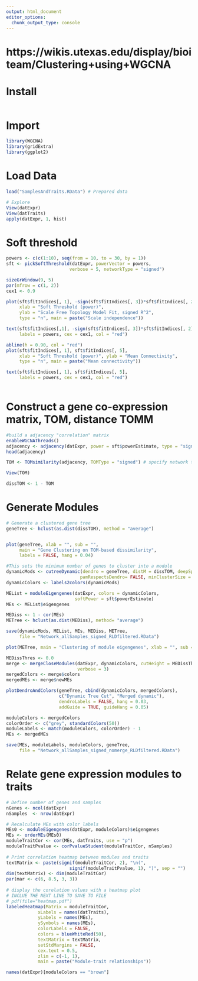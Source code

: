 ```yaml
---
output: html_document
editor_options: 
  chunk_output_type: console
---
```


# https://wikis.utexas.edu/display/bioiteam/Clustering+using+WGCNA


# Install

```r.

```

# Import

```r
library(WGCNA)
library(gridExtra)
library(ggplot2)
```

# Load Data

```r
load("SamplesAndTraits.RData") # Prepared data

# Explore
View(datExpr)
View(datTraits)
apply(datExpr, 1, hist)
```

# Soft threshold

```r
powers <- c(c(1:10), seq(from = 10, to = 30, by = 1))
sft <- pickSoftThreshold(datExpr, powerVector = powers, 
                        verbose = 5, networkType = "signed") 

sizeGrWindow(9, 5)
par(mfrow = c(1, 2))
cex1 <- 0.9

plot(sft$fitIndices[, 1], -sign(sft$fitIndices[, 3])*sft$fitIndices[, 2],
     xlab = "Soft Threshold (power)", 
     ylab = "Scale Free Topology Model Fit, signed R^2", 
     type = "n", main = paste("Scale independence"))

text(sft$fitIndices[,1], -sign(sft$fitIndices[, 3])*sft$fitIndices[, 2], 
     labels = powers, cex = cex1, col = "red")

abline(h = 0.90, col = "red")
plot(sft$fitIndices[, 1], sft$fitIndices[, 5], 
     xlab = "Soft Threshold (power)", ylab = "Mean Connectivity", 
     type = "n", main = paste("Mean connectivity"))

text(sft$fitIndices[, 1], sft$fitIndices[, 5], 
     labels = powers, cex = cex1, col = "red")
 

```

# Construct a gene co-expression matrix, TOM, distance TOMM

```r
#build a adjacency "correlation" matrix
enableWGCNAThreads()
adjacency <- adjacency(datExpr, power = sft$powerEstimate, type = "signed") #specify network type
head(adjacency)

TOM <- TOMsimilarity(adjacency, TOMType = "signed") # specify network type

View(TOM)

dissTOM <- 1 - TOM

```

# Generate Modules

```r
# Generate a clustered gene tree
geneTree <- hclust(as.dist(dissTOM), method = "average")


plot(geneTree, xlab = "", sub = "",
     main = "Gene Clustering on TOM-based dissimilarity", 
     labels = FALSE, hang = 0.04)

#This sets the minimum number of genes to cluster into a module
dynamicMods <- cutreeDynamic(dendro = geneTree, distM = dissTOM, deepSplit = 2,
                            pamRespectsDendro= FALSE, minClusterSize = 30)
dynamicColors <- labels2colors(dynamicMods)

MEList = moduleEigengenes(datExpr, colors = dynamicColors, 
                          softPower = sft$powerEstimate)
MEs <- MEList$eigengenes

MEDiss <- 1 - cor(MEs)
METree <- hclust(as.dist(MEDiss), method= "average")

save(dynamicMods, MEList, MEs, MEDiss, METree, 
     file = "Network_allSamples_signed_RLDfiltered.RData")

plot(METree, main = "Clustering of module eigengenes", xlab = "", sub = "")

MEDissThres <- 0.0
merge <- mergeCloseModules(datExpr, dynamicColors, cutHeight = MEDissThres,
                           verbose = 3)
mergedColors <- merge$colors
mergedMEs <- merge$newMEs

plotDendroAndColors(geneTree, cbind(dynamicColors, mergedColors), 
                    c("Dynamic Tree Cut", "Merged dynamic"),
                    dendroLabels = FALSE, hang = 0.03, 
                    addGuide = TRUE, guideHang = 0.05)

moduleColors <- mergedColors
colorOrder <- c("grey", standardColors(50))
moduleLabels <- match(moduleColors, colorOrder) - 1
MEs <- mergedMEs

save(MEs, moduleLabels, moduleColors, geneTree,
     file = "Network_allSamples_signed_nomerge_RLDfiltered.RData")
```

# Relate gene expression modules to traits

```r
# Define number of genes and samples
nGenes <- ncol(datExpr)
nSamples  <- nrow(datExpr)

# Recalculate MEs with color labels
MEs0 <- moduleEigengenes(datExpr, moduleColors)$eigengenes
MEs <- orderMEs(MEs0)
moduleTraitCor <- cor(MEs, datTraits, use = "p")
moduleTraitPvalue <- corPvalueStudent(moduleTraitCor, nSamples)
 
# Print correlation heatmap between modules and traits
textMatrix <- paste(signif(moduleTraitCor, 2), "\n(",
                        signif(moduleTraitPvalue, 1), ")", sep = "")
dim(textMatrix) <- dim(moduleTraitCor)
par(mar <- c(6, 8.5, 3, 3))
 
# display the corelation values with a heatmap plot
# INCLUE THE NEXT LINE TO SAVE TO FILE
# pdf(file="heatmap.pdf")
labeledHeatmap(Matrix = moduleTraitCor,
            xLabels = names(datTraits),
            yLabels = names(MEs),
            ySymbols = names(MEs),
            colorLabels = FALSE,
            colors = blueWhiteRed(50),
            textMatrix = textMatrix,
            setStdMargins = FALSE,
            cex.text = 0.5,
            zlim = c(-1, 1),
            main = paste("Module-trait relationships"))

names(datExpr)[moduleColors == "brown"]
```


